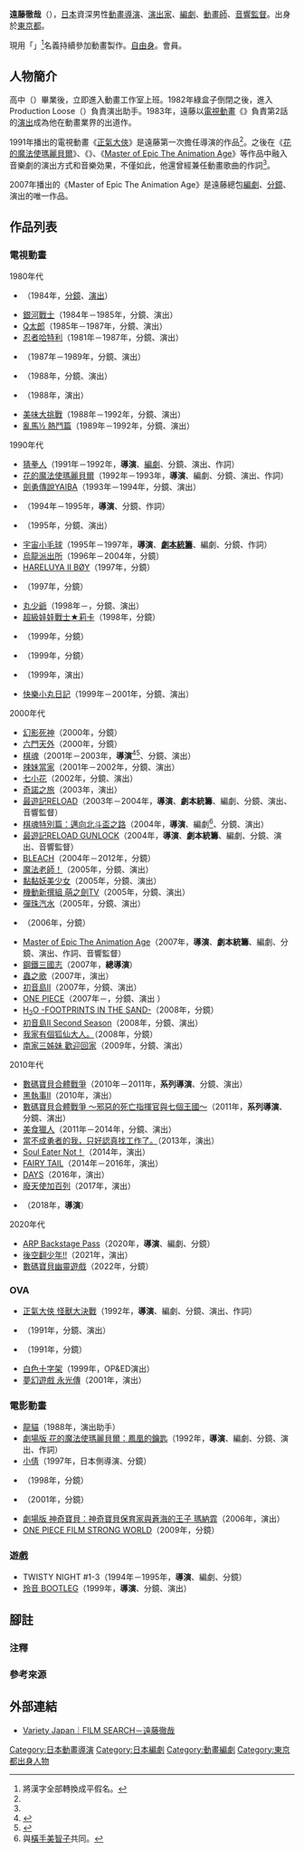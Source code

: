 {{multiple issues|
{{Notability Unreferenced|time=2016-11-25T14:49:22+00:00}}
{{Primarysources|time=2016-11-25T14:49:22+00:00}}
}}
{{noteTA|G1=Anime}}
{{japanese|japanese=えんどう てつや|kana=|romaji=Endō Tetsuya}}
'''遠藤徹哉'''（{{bd|1960年|9月7日<ref name="jinmei">《日本電影人名事典 導演篇》，{{link-ja|Kinema旬報社|キネマ旬報社}}，1997年，第138、139頁</ref>||}}），[[日本|日本]]資深男性[[動畫|動畫]][[導演|導演]]、[[戲劇|演出家]]、[[編劇|編劇]]、[[動畫師|動畫師]]、[[音效指導|音響監督]]。出身於[[東京都|東京都]]。

現用「'''{{lang|ja|えんどうてつや}}'''」<ref group="注">將漢字全部轉換成平假名。</ref>名義持續參加動畫製作。[[自由職業|自由身]]。{{link-ja|日本電影導演協會|日本映画監督協会}}會員。

== 人物簡介 ==
高中（{{link-ja|東京都立深川高等學校|東京都立深川高等学校}}）畢業後，立即進入動畫工作室{{link-ja|綠盒子 (動畫工作室)|グリーン・ボックス|綠盒子}}上班。1982年綠盒子倒閉之後，進入Production Loose（<small>{{lang|ja|プロダクション·ルーズ}}</small>）負責演出助手。1983年，遠藤以[[電視動畫|電視動畫]]《{{link-ja|太古巨魔神|ゴッドマジンガー}}》負責第2話的[[戲劇|演出]]成為他在動畫業界的出道作。

1991年播出的電視動畫《[[正氣大俠|正氣大俠]]》是遠藤第一次擔任導演的作品<ref name="jinmei" />。之後在《[[俏皮小花仙|花的魔法使瑪麗貝爾]]》、《{{link-ja|超變身俏妞|超くせになりそう}}》、《[[奇幻冒險|Master of Epic The Animation Age]]》等作品中融入音樂劇的演出方式和音樂効果，不僅如此，他還曾經兼任動畫歌曲的作詞<ref name="jinmei" />。

2007年播出的《Master of Epic The Animation Age》是遠藤總包[[編劇|編劇]]、[[分鏡|分鏡]]、演出的唯一作品。

== 作品列表 ==
=== 電視動畫 ===
; 1980年代
* {{link-ja|太古巨魔神|ゴッドマジンガー}}（1984年，[[分鏡|分鏡]]、[[戲劇|演出]]）
* [[銀河戰士|銀河戰士]]（1984年－1985年，分鏡、演出）
* [[Q太郎|Q太郎]]（1985年－1987年，分鏡、演出）
* [[忍者小靈精|忍者哈特利]]（1981年－1987年，分鏡、演出）
* {{link-ja|無敵B|ウルトラB}}（1987年－1989年，分鏡、演出）
* {{link-ja|鐵拳小子|鉄拳チンミ}}（1988年，分鏡、演出）
* {{link-ja|極速悍將|F (漫画)}}（1988年，演出）
* [[美味大挑戰|美味大挑戰]]（1988年－1992年，分鏡、演出）
* [[亂馬½|亂馬½ 熱鬥篇]]（1989年－1992年，分鏡、演出）

; 1990年代
* [[正氣大俠|猜拳人]]（1991年－1992年，'''導演'''、[[編劇|編劇]]、分鏡、演出、作詞）
* [[俏皮小花仙|花的魔法使瑪麗貝爾]]（1992年－1993年，'''導演'''、編劇、分鏡、演出、作詞）
* [[城市風雲兒|劍勇傳說YAIBA]]（1993年－1994年，分鏡、演出）
* {{link-ja|超變身俏妞|超くせになりそう}}（1994年－1995年，'''導演'''、分鏡、作詞）
* {{link-ja|古代王者恐龍王|恐竜冒険記ジュラトリッパー}}（1995年，分鏡、演出）
* [[宇宙小毛球|宇宙小毛球]]（1995年－1997年，'''導演'''、'''[[劇本統籌|劇本統籌]]'''、編劇、分鏡、作詞）
* [[烏龍派出所|烏龍派出所]]（1996年－2004年，分鏡）
* [[BØY_(漫畫)|HARELUYA II BØY]]（1997年，分鏡）
* {{link-ja|聖路美娜女學院|聖ルミナス女学院}}（1997年，分鏡）
* [[反斗小王子|丸少爺]]（1998年－，分鏡、演出）
* [[麗佳公主|超級娃娃戰士★莉卡]]（1998年，分鏡）
* {{link-ja|神八劍傳|神八剣伝}}（1999年，分鏡）
* {{link-ja|微星小超人|ミクロマン・マグネパワーズ#TVアニメ}}（1999年，分鏡）
* {{link-ja|宇宙海盜大冒險|宇宙海賊ミトの大冒険|宇宙海盜大冒險 兩個人格的女王}}（1999年，演出）
* [[快樂小丸日記|快樂小丸日記]]（1999年－2001年，分鏡、演出）

; 2000年代
* [[幻影死神|幻影死神]]（2000年，分鏡）
* [[六門天外|六門天外]]（2000年，分鏡）
* [[棋魂|棋魂]]（2001年－2003年，'''導演'''<ref>{{Cite web|url=http://pierrot.jp/archives/tv_list_2000/tv_055.html|title=棋魂|publisher=[[Studio_Pierrot|Studio Pierrot]]|accessdate=2016-11-25|language=ja|archive-url=https://web.archive.org/web/20141017132944/http://pierrot.jp/archives/tv_list_2000/tv_055.html|archive-date=2014-10-17|dead-url=yes}}</ref><ref>{{cite web|url=https://anime.eiga.com/program/101619/|title=棋魂：作品情報|publisher=Anime Hack|accessdate=2020-10-03|language=ja|archive-date=2020-10-30|archive-url=https://web.archive.org/web/20201030064307/https://anime.eiga.com/program/101619/|dead-url=no}}</ref>、分鏡、演出）
* [[辣妹當家|辣妹當家]]（2001年－2002年，分鏡、演出）
* [[七小花|七小花]]（2002年，分鏡、演出）
* [[奇諾之旅|奇諾之旅]]（2003年，演出）
* [[最遊記|最遊記RELOAD]]（2003年－2004年，'''導演'''、'''劇本統籌'''、編劇、分鏡、演出、音響監督）
* [[棋魂|棋魂特別篇：邁向北斗盃之路]]（2004年，'''導演'''、編劇<ref group="注">與[[橫手美智子|橫手美智子]]共同。</ref>、分鏡、演出）
* [[最遊記|最遊記RELOAD GUNLOCK]]（2004年，'''導演'''、'''劇本統籌'''、編劇、分鏡、演出、音響監督）
* [[BLEACH_(動畫)|BLEACH]]（2004年－2012年，分鏡）
* [[魔法老師_(動畫)|魔法老師！]]（2005年，分鏡、演出）
* [[黏黏妖美少女|黏黏妖美少女]]（2005年，分鏡、演出）
* [[機動新撰組_萌之劍|機動新撰組 萌之劍TV]]（2005年，分鏡、演出）
* [[彈珠汽水_(遊戲)|彈珠汽水]]（2005年，分鏡、演出）
* {{link-ja|鍵姬物語 永久愛麗絲輪舞曲|鍵姫物語 永久アリス輪舞曲}}（2006年，分鏡）
* [[奇幻冒險|Master of Epic The Animation Age]]（2007年，'''導演'''、'''劇本統籌'''、編劇、分鏡、演出、作詞、音響監督）
* [[鋼鐵三國志|鋼鐵三國志]]（2007年，'''總導演'''）
* [[蟲之歌|蟲之歌]]（2007年，演出）
* [[初音島II|初音島II]]（2007年，分鏡、演出）
* [[ONE_PIECE_(動畫)|ONE PIECE]]（2007年－，分鏡、演出 ）
* [[H2O_-FOOTPRINTS_IN_THE_SAND-|H<sub>2</sub>O -FOOTPRINTS IN THE SAND-]]（2008年，分鏡）
* [[初音島II|初音島II Second Season]]（2008年，分鏡、演出）
* [[我家有個狐仙大人|我家有個狐仙大人。]]（2008年，分鏡）
* [[南家三姊妹|南家三姊妹 歡迎回家]]（2009年，分鏡、演出）

; 2010年代
* [[數碼寶貝合體戰爭|數碼寶貝合體戰爭]]（2010年－2011年，'''系列導演'''、分鏡、演出）
* [[黑執事|黑執事II]]（2010年，演出）
* [[數碼寶貝合體戰爭|數碼寶貝合體戰爭 ～邪惡的死亡指揮官與七個王國～]]（2011年，'''系列導演'''、分鏡、演出）
* [[美食獵人|美食獵人]]（2011年－2014年，分鏡、演出）
* [[當不成勇者的我，只好認真找工作了。|當不成勇者的我，只好認真找工作了。]]（2013年，演出）
* [[Soul_Eater_Not!|Soul Eater Not！]]（2014年，演出）
* [[FAIRY_TAIL|FAIRY TAIL]]（2014年－2016年，演出）
* [[DAYS_(漫畫)|DAYS]]（2016年，演出）
* [[廢天使加百列|廢天使加百列]]（2017年，演出）
* {{link-ja|ONE PIECE 空島特別篇|ONE PIECE エピソードオブ空島}}（2018年，'''導演'''）

; 2020年代
* [[AR_performers|ARP Backstage Pass]]（2020年，'''導演'''、編劇、分鏡）
* [[後空翻少年！！|後空翻少年!!]]（2021年，演出）
* [[數碼寶貝幽靈遊戲|數碼寶貝幽靈遊戲]]（2022年，分鏡）

=== OVA ===
* [[正氣大俠|正氣大俠 怪獸大決戰]]（1992年，'''導演'''、編劇、分鏡、演出、作詞）
* {{link-ja|柔道部物語1|柔道部物語}}（1991年，分鏡、演出）
* {{link-ja|一本包丁滿太郎|一本包丁満太郎}}（1991年，分鏡）
* [[白色十字架|白色十字架]]（1999年，OP&ED演出）
* [[夢幻遊戲|夢幻遊戲 永光傳]]（2001年，演出）

=== 電影動畫 ===
* [[龍貓|龍貓]]（1988年，演出助手）
* [[俏皮小花仙|劇場版 花的魔法使瑪麗貝爾：鳳凰的鑰匙]]（1992年，'''導演'''、編劇、分鏡、演出、作詞）
* [[小倩|小倩]]（1997年，日本側導演、分鏡）
* {{link-ja|超人力霸王M78劇場 愛與和平|ウルトラマンM78劇場 Love & Peace}}（1998年，分鏡）
* {{link-ja|暹邏貓 -First Mission-|シャム猫 -ファーストミッション-}}（2001年，分鏡）
* [[神奇寶貝劇場版：神奇寶貝保育家與蒼海的王子_瑪納霏|劇場版 神奇寶貝：神奇寶貝保育家與蒼海的王子 瑪納霏]]（2006年，演出）
* [[航海王電影：強者天下|ONE PIECE FILM STRONG WORLD]]（2009年，分鏡）

=== 遊戲 ===
* TWISTY NIGHT #1-3（1994年－1995年，'''導演'''、編劇、分鏡）
* [[玲音|玲音 BOOTLEG]]（1999年，'''導演'''、分鏡、演出）

== 腳註 ==
=== 注釋 ===
{{reflist|group="注"}}

=== 參考來源 ===
{{reflist}}

== 外部連結 ==
* [http://search.varietyjapan.com/moviedb/person_125587.html Variety Japan｜FILM SEARCH－遠藤徹哉] {{ja icon}}

{{遠藤徹哉執導作品}}
{{Normdaten}}
{{DEFAULTSORT:Endō Tetsuya}}
[[Category:日本動畫導演|Category:日本動畫導演]]
[[Category:日本編劇|Category:日本編劇]]
[[Category:動畫編劇|Category:動畫編劇]]
[[Category:東京都出身人物|Category:東京都出身人物]]